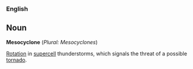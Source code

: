===English===

==Noun==

'''Mesocyclone''' (''Plural: Mesocyclones'')

[[Rotation]] in [[supercell]] thunderstorms, which signals the threat of a possible [[tornado]].
